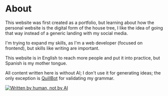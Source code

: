 # About

This website was first created as a portfolio, but learning about how the
personal website is the digital form of the house tree, I like the idea of going
that way instead of a generic landing with my social media.

I'm trying to expand my skills, as I'm a web developer (focused on frontend),
but skills like writing are important.

This website is in English to reach more people and put it into practice, but
Spanish is my mother tongue.

All content written here is without AI; I don't use it for generating ideas; the
only exception is [QuillBot](https://quillbot.com/grammar-check) for validating
my grammar.

<a href='https://notbyai.fyi/' target='_blank'>
  <img
    src='/written-by-human-not-by-ai.svg'
    alt='Written by human, not by AI'
  />
</a>
